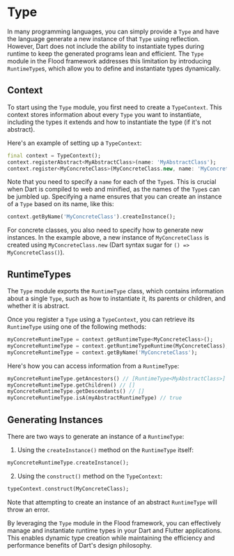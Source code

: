 # Type

In many programming languages, you can simply provide a `Type` and have the language generate a new instance of that `Type` using reflection. However, Dart does not include the ability to instantiate types during runtime to keep the generated programs lean and efficient. The `Type` module in the Flood framework addresses this limitation by introducing `RuntimeType`s, which allow you to define and instantiate types dynamically.

## Context

To start using the `Type` module, you first need to create a `TypeContext`. This context stores information about every `Type` you want to instantiate, including the types it extends and how to instantiate the type (if it's not abstract).

Here's an example of setting up a `TypeContext`:

```dart
final context = TypeContext();
context.registerAbstract<MyAbstractClass>(name: 'MyAbstractClass');
context.register<MyConcreteClass>(MyConcreteClass.new, name: 'MyConcreteClass', parents: [MyAbstractClass]);
```

Note that you need to specify a `name` for each of the `Type`s. This is crucial when Dart is compiled to web and minified, as the names of the `Type`s can be jumbled up. Specifying a name ensures that you can create an instance of a `Type` based on its name, like this:

```dart
context.getByName('MyConcreteClass').createInstance();
```

For concrete classes, you also need to specify how to generate new instances. In the example above, a new instance of `MyConcreteClass` is created using `MyConcreteClass.new` (Dart syntax sugar for `() => MyConcreteClass()`).

## RuntimeTypes

The `Type` module exports the `RuntimeType` class, which contains information about a single `Type`, such as how to instantiate it, its parents or children, and whether it is abstract.

Once you register a `Type` using a `TypeContext`, you can retrieve its `RuntimeType` using one of the following methods:

```dart
myConcreteRuntimeType = context.getRuntimeType<MyConcreteClass>();
myConcreteRuntimeType = context.getRuntimeTypeRuntime(MyConcreteClass);
myConcreteRuntimeType = context.getByName('MyConcreteClass');
```

Here's how you can access information from a `RuntimeType`:

```dart
myConcreteRuntimeType.getAncestors() // [RuntimeType<MyAbstractClass>]
myConcreteRuntimeType.getChildren() // []
myConcreteRuntimeType.getDescendants() // []
myConcreteRuntimeType.isA(myAbstractRuntimeType) // true
```

## Generating Instances

There are two ways to generate an instance of a `RuntimeType`:

1. Using the `createInstance()` method on the `RuntimeType` itself:

```dart
myConcreteRuntimeType.createInstance();
```

2. Using the `construct()` method on the `TypeContext`:

```dart
typeContext.construct(MyConcreteClass);
```

Note that attempting to create an instance of an abstract `RuntimeType` will throw an error.

By leveraging the `Type` module in the Flood framework, you can effectively manage and instantiate runtime types in your Dart and Flutter applications. This enables dynamic type creation while maintaining the efficiency and performance benefits of Dart's design philosophy.
